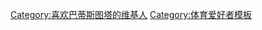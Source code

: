 {{Userbox
|border-c = #000080
|border-s = 1
|id-c     = #FFFFFF
|id-s     = 12
|id-fc    = #000
|info-c   = #4169E1
|info-s   = 10
|info-fc  = #FFFFFF
|id       = [[File:Batistuta newells.jpg|50px]]
|info     = 这个用户是“战神”'''[[加布里埃尔·巴蒂斯图塔|<font color="black">-{zh-hans:巴蒂斯图塔;zh-hk:巴迪斯圖達;zh-tw:巴提斯圖塔;}-</font>]]'''的球迷。
}}
<includeonly>[[Category:喜欢巴蒂斯图塔的维基人]]</includeonly><noinclude>
[[Category:体育爱好者模板]]
</noinclude>